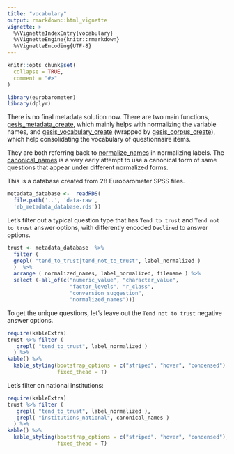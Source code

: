 ```yaml
---
title: "vocabulary"
output: rmarkdown::html_vignette
vignette: >
  %\VignetteIndexEntry{vocabulary}
  %\VignetteEngine{knitr::rmarkdown}
  %\VignetteEncoding{UTF-8}
---
```


```r
knitr::opts_chunk$set(
  collapse = TRUE,
  comment = "#>"
)
```

```r
library(eurobarometer)
library(dplyr)
```

There is no final metadata solution now.  There are two main functions, [gesis_metadata_create](http://eurobarometer.danielantal.eu/reference/gesis_metadata_create.html), which mainly helps with normalizing the variable names, and [gesis_vocabulary_create](http://eurobarometer.danielantal.eu/reference/gesis_vocabulary_create.html) (wrapped by [gesis_corpus_create](http://eurobarometer.danielantal.eu/reference/gesis_corpus_create.html)), which help consolidating the vocabulary of questionnaire items.

They are both referring back to [normalize_names](http://eurobarometer.danielantal.eu/reference/normalize_names.html) in normalizing labels. The  [canonical_names](http://eurobarometer.danielantal.eu/reference/canonical_names.html) is a very early attempt to use a canonical form of same questions that appear under different normalized forms.

This is a database created from 28 Eurobarometer SPSS files.

```r
metadata_database <-  readRDS( 
  file.path('..', 'data-raw',
  'eb_metadata_database.rds')) 
```

Let's filter out a typical question type that has `Tend to trust` and `Tend not to trust` answer options, with differently encoded `Declined` to answer options.

```r
trust <- metadata_database  %>%
  filter (
  grepl( "tend_to_trust|tend_not_to_trust", label_normalized )
  )  %>%
  arrange ( normalized_names, label_normalized, filename ) %>%
  select (-all_of(c("numeric_value", "character_value", 
                    "factor_levels", "r_class", 
                    "conversion_suggestion", 
                    "normalized_names")))

```

To get the unique questions, let's leave out the `Tend not to trust` negative answer options. 

```r
require(kableExtra)
trust %>% filter ( 
   grepl( "tend_to_trust", label_normalized )
  ) %>%
kable() %>%
  kable_styling(bootstrap_options = c("striped", "hover", "condensed"), 
                fixed_thead = T)

```

Let's filter on national institutions:

```r
require(kableExtra)
trust %>% filter ( 
   grepl( "tend_to_trust", label_normalized ), 
   grepl( "institutions_national", canonical_names )
  ) %>% 
kable() %>%
  kable_styling(bootstrap_options = c("striped", "hover", "condensed"), 
                fixed_thead = T)

```

